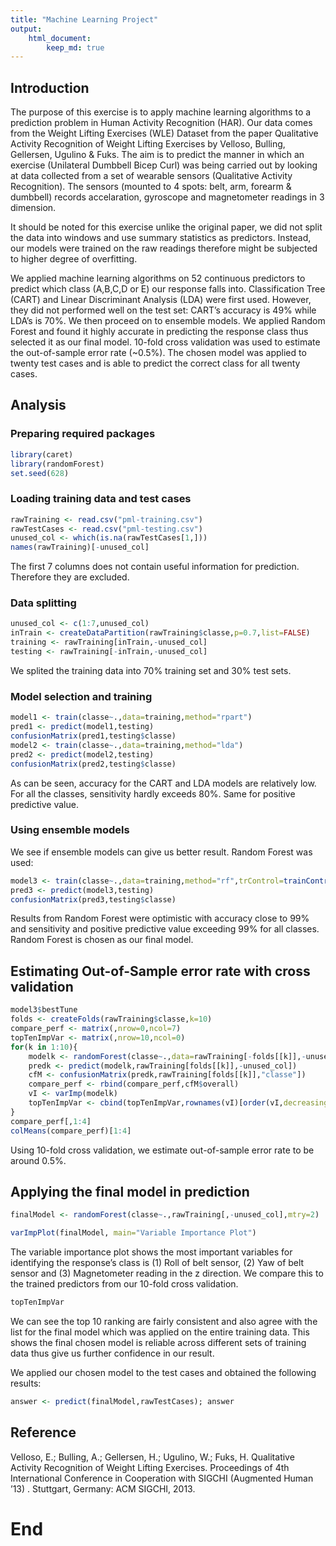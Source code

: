 ```yaml
---
title: "Machine Learning Project"
output: 
    html_document: 
        keep_md: true
---
```


## Introduction
The purpose of this exercise is to apply machine learning algorithms to a prediction problem in Human Activity Recognition (HAR). Our data comes from the Weight Lifting Exercises (WLE) Dataset from the paper Qualitative Activity Recognition of Weight Lifting Exercises by Velloso, Bulling, Gellersen, Ugulino & Fuks. The aim is to predict the manner in which an exercise (Unilateral Dumbbell Bicep Curl) was being carried out by looking at data collected from a set of wearable sensors (Qualitative Activity Recognition). The sensors (mounted to 4 spots: belt, arm, forearm & dumbbell) records accelaration, gyroscope and magnetometer readings in 3 dimension. 

It should be noted for this exercise unlike the original paper, we did not split the data into windows and use summary statistics as predictors. Instead, our models were trained on the raw readings therefore might be subjected to higher degree of overfitting. 

We applied machine learning algorithms on 52 continuous predictors to predict which class (A,B,C,D or E) our response falls into. Classification Tree (CART) and Linear Discriminant Analysis (LDA) were first used. However, they did not performed well on the test set: CART's accuracy is 49% while LDA's is 70%. We then proceed on to ensemble models. We applied Random Forest and found it highly accurate in predicting the response class thus selected it as our final model. 10-fold cross validation was used to estimate the out-of-sample error rate (~0.5%). The chosen model was applied to twenty test cases and is able to predict the correct class for all twenty cases.
  
## Analysis
### Preparing required packages
```r
library(caret)
library(randomForest)
set.seed(628)
```

### Loading training data and test cases
```r
rawTraining <- read.csv("pml-training.csv")
rawTestCases <- read.csv("pml-testing.csv")
unused_col <- which(is.na(rawTestCases[1,]))
names(rawTraining)[-unused_col]
```
The first 7 columns does not contain useful information for prediction. Therefore they are excluded.

### Data splitting
```r
unused_col <- c(1:7,unused_col)
inTrain <- createDataPartition(rawTraining$classe,p=0.7,list=FALSE)
training <- rawTraining[inTrain,-unused_col]
testing <- rawTraining[-inTrain,-unused_col]
```
We splited the training data into 70% training set and 30% test sets.

### Model selection and training
```r
model1 <- train(classe~.,data=training,method="rpart")
pred1 <- predict(model1,testing)
confusionMatrix(pred1,testing$classe)
model2 <- train(classe~.,data=training,method="lda")
pred2 <- predict(model2,testing)
confusionMatrix(pred2,testing$classe)
```
As can be seen, accuracy for the CART and LDA models are relatively low. For all the classes, sensitivity hardly exceeds 80%. Same for positive predictive value.

### Using ensemble models
We see if ensemble models can give us better result. Random Forest was used:
```r
model3 <- train(classe~.,data=training,method="rf",trControl=trainControl(method="oob"))
pred3 <- predict(model3,testing)
confusionMatrix(pred3,testing$classe)
```
Results from Random Forest were optimistic with accuracy close to 99% and sensitivity and positive predictive value exceeding 99% for all classes. Random Forest is chosen as our final model.
  
## Estimating Out-of-Sample error rate with cross validation
```r
model3$bestTune
folds <- createFolds(rawTraining$classe,k=10)
compare_perf <- matrix(,nrow=0,ncol=7)
topTenImpVar <- matrix(,nrow=10,ncol=0)
for(k in 1:10){
    modelk <- randomForest(classe~.,data=rawTraining[-folds[[k]],-unused_col],mtry=2)
    predk <- predict(modelk,rawTraining[folds[[k]],-unused_col])
    cfM <- confusionMatrix(predk,rawTraining[folds[[k]],"classe"])
    compare_perf <- rbind(compare_perf,cfM$overall)
    vI <- varImp(modelk)
    topTenImpVar <- cbind(topTenImpVar,rownames(vI)[order(vI,decreasing=TRUE)][1:10])
}
compare_perf[,1:4]
colMeans(compare_perf)[1:4]
```
Using 10-fold cross validation, we estimate out-of-sample error rate to be around 0.5%.
  
## Applying the final model in prediction
```r
finalModel <- randomForest(classe~.,rawTraining[,-unused_col],mtry=2)
```
```r
varImpPlot(finalModel, main="Variable Importance Plot")
```

The variable importance plot shows the most important variables for identifying the response's class is (1) Roll of belt sensor, (2) Yaw of belt sensor and (3) Magnetometer reading in the z direction. We compare this to the trained predictors from our 10-fold cross validation.

```r
topTenImpVar
```
We can see the top 10 ranking are fairly consistent and also agree with the list for the final model which was applied on the entire training data. This shows the final chosen model is reliable across different sets of training data thus give us further confidence in our result.
  
We applied our chosen model to the test cases and obtained the following results:
```r
answer <- predict(finalModel,rawTestCases); answer
```
  
## Reference
Velloso, E.; Bulling, A.; Gellersen, H.; Ugulino, W.; Fuks, H. Qualitative Activity Recognition of Weight Lifting Exercises. Proceedings of 4th International Conference in Cooperation with SIGCHI (Augmented Human '13) . Stuttgart, Germany: ACM SIGCHI, 2013.
  
# End